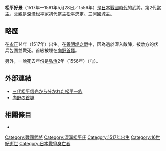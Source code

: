 {{日本武士
|名稱= 松平 好景
|圖片名稱= 
|圖片大小= 
|圖片說明= 
|時代= [[日本戰國時代|日本戰國時代]]
|出生日期= [[永正|永正]]14年（1517年）
|出生地點= 
|逝世日期= [[永祿|永祿]]4年4月15日（1561年5月28日）／[[弘治_(後奈良天皇)|弘治]]2年（1556年）（『{{tsl|ja|家忠日記}}』）
|逝世地點= 
|假名= 
|羅馬字= 
|幼名= 
|改名= 
|别名= 又八郎、大炊助（通稱）
|諡号= 
|神号= 
|戒名= 
|洗禮名= 
|墓所= 
|朝廷官位= 
|幕府職位= 
|主君= [[松平長親|松平長親]]？→[[松平信忠|信忠]]？→[[松平清康|清康]]？→[[松平廣忠|廣忠]]？→[[松平元康|元康]]
|藩= 
|氏族= {{tsl|ja|深溝松平家}}
|父母= 父：[[松平忠定|松平忠定]]
|養父= 
|養母= 
|兄弟= 弟：[[松平定政_(深溝松平家)|孫十郎定政（十郎右衛門）]]、[[淺野定清|淺野太郎右衛門定清]]、[[松平康定_(深溝松平家)|勘解由左衛門康定]]、[[市川好之|市川久太夫好之]]、[[松平景行|新太郎景行]]
|姐妹= 妹：[[大原正親|大原正親]]妻、稻生某妻、[[菅沼定村|菅沼定村]]妻、[[山本加賀|山本加賀]]妻、[[小笠原主膳|小笠原主膳]]妻、[[佐野孫太郎|佐野孫太郎]]妻
|正室= 不詳
|側室= 
|嗣子= '''[[松平伊忠|伊忠]]'''
|嗣女= 
|養子= 
|養女= 
}}
{{japanese|japanese=松平 好景|kana=まつだいら よしかげ|romaji=Matsudaira Yoshikage}}
'''松平好景'''（1517年—1561年5月28日／1556年）是[[日本戰國時代|日本戰國時代]]的武將。{{tsl|ja|深溝松平家}}第2代[[當主|當主]]。父親是深溝松平家初代當主[[松平忠定|松平忠定]]。[[三河國|三河國]]{{tsl|ja|深溝城}}城主。

== 略歷 ==
在[[永正|永正]]14年（1517年）出生。在[[善明堤之戰|善明堤之戰]]中，因為過於深入敵陣，被敵方的伏兵包圍並戰死。首級被埋在[[向野首塚|向野首塚]]。

另外，一說死去年份是[[弘治_(後奈良天皇)|弘治]]2年（1556年）（『{{tsl|ja|家忠日記}}』）。

== 外部連結 ==
*[http://www2.harimaya.com/aoi/izizoku1.html 三代松平信光から分かれた松平一族] {{Wayback|url=http://www2.harimaya.com/aoi/izizoku1.html |date=20161114003427 }}
*[http://www.sk.aitai.ne.jp/~asahi/9-6kubitsuka.htm 向野の首塚] {{Wayback|url=http://www.sk.aitai.ne.jp/~asahi/9-6kubitsuka.htm |date=20110613093951 }}

== 相關條目 ==
*{{tsl|ja|深溝松平家}}

{{松平氏歷代當主|深溝松平家|？—1561年？}}
[[Category:戰國武將|Category:戰國武將]]
[[Category:深溝松平氏|Category:深溝松平氏]]
[[Category:1517年出生|Category:1517年出生]]
[[Category:16世紀逝世|Category:16世紀逝世]]
[[Category:日本戰爭身亡者|Category:日本戰爭身亡者]]
